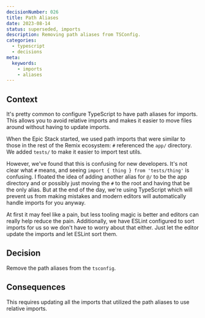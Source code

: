 ```yaml
---
decisionNumber: 026
title: Path Aliases
date: 2023-08-14
status: superseded, imports  
description: Removing path aliases from TSConfig.
categories:
  - typescript
  - decisions
meta:
  keywords:
    - imports
    - aliases  
---
```

## Context

It's pretty common to configure TypeScript to have path aliases for imports.
This allows you to avoid relative imports and makes it easier to move files
around without having to update imports.

When the Epic Stack started, we used path imports that were similar to those in
the rest of the Remix ecosystem: `#` referenced the `app/` directory. We added
`tests/` to make it easier to import test utils.

However, we've found that this is confusing for new developers. It's not clear
what `#` means, and seeing `import { thing } from 'tests/thing'` is confusing. I
floated the idea of adding another alias for `@/` to be the app directory and or
possibly just moving the `#` to the root and having that be the only alias. But
at the end of the day, we're using TypeScript which will prevent us from making
mistakes and modern editors will automatically handle imports for you anyway.

At first it may feel like a pain, but less tooling magic is better and editors
can really help reduce the pain. Additionally, we have ESLint configured to sort
imports for us so we don't have to worry about that either. Just let the editor
update the imports and let ESLint sort them.

## Decision

Remove the path aliases from the `tsconfig`.

## Consequences

This requires updating all the imports that utilized the path aliases to use
relative imports.
